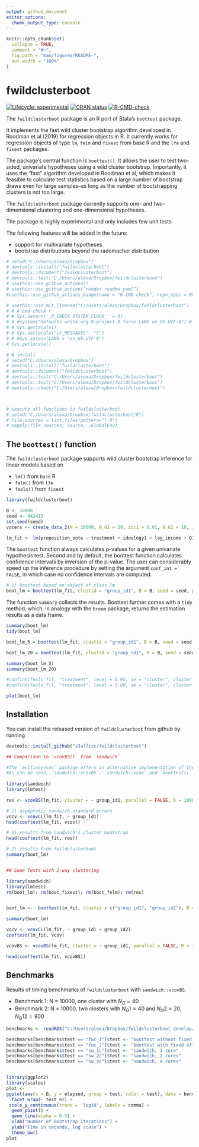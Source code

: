```yaml
---
output: github_document
editor_options: 
  chunk_output_type: console
---
```


<!-- README.md is generated from README.Rmd. Please edit that file -->

```r
knitr::opts_chunk$set(
  collapse = TRUE,
  comment = "#>",
  fig.path = "man/figures/README-",
  out.width = "100%"
)
```

# fwildclusterboot

<!-- badges: start -->
[![Lifecycle: experimental](https://img.shields.io/badge/lifecycle-experimental-orange.svg)](https://www.tidyverse.org/lifecycle/#experimental)
[![CRAN status](https://www.r-pkg.org/badges/version/fwildclusterboot)](https://CRAN.R-project.org/package=fwildclusterboot)
[![R-CMD-check](https://github.com/s3alfisc/fwildclusterboot/workflows/R-CMD-check/badge.svg)](https://github.com/s3alfisc/fwildclusterboot/actions)
<!-- badges: end -->

The `fwildclusterboot` package is an R port of Stata's `boottest` package. 

It implements the fast wild cluster bootstrap algorithm developed in Roodman et al (2019) for regression objects in R. It currently works for regression objects of type `lm`, `felm` and `fixest` from base R and the `lfe` and `fixest` packages. 

The package's central function is `boottest()`. It allows the user to test two-sided, univariate hypotheses using a wild cluster bootstrap. Importantly, it uses the "fast" algorithm developed in Roodman et al, which makes it feasible to calculate test statistics based on a large number of bootstrap draws even for large samples--as long as the number of bootstrapping clusters is not too large.

The `fwildclusterboot` package currently supports one- and two-dimensional clustering and one-dimensional hypotheses.

The package is highly experimental and only includes few unit tests.

The following features will be added in the future: 

* support for multivariate hypotheses 
* bootstrap distributions beyond the rademacher distribution


```r
# setwd("C:/Users/alexa/Dropbox")
# devtools::install("fwildclusterboot")
# devtools::document("fwildclusterboot")
# devtools::test("C:/Users/alexa/Dropbox/fwildclusterboot")
# usethis::use_github_actions()
# usethis::use_github_action(“render-readme.yaml”)
#usethis::use_github_actions_badge(name = "R-CMD-check", repo_spec = NULL)#

# usethis::use_mit_license("C:/Users/alexa/Dropbox/fwildclusterboot")
# # # cmd check r 
# # Sys.setenv('_R_CHECK_SYSTEM_CLOCK_' = 0)
# # #system("defaults write org.R-project.R force.LANG en_US.UTF-8") # restart R
# # Sys.getlocale()
# # Sys.setlocale("LC_MESSAGES", "C")
# # #Sys.setenv(LANG = "en_US.UTF-8")
# Sys.getlocale()

# # install
# setwd("C:/Users/alexa/Dropbox")
# devtools::install("fwildclusterboot")
# devtools::document("fwildclusterboot")
# devtools::test("C:/Users/alexa/Dropbox/fwildclusterboot")
# devtools::test("C:/Users/alexa/Dropbox/fwildclusterboot")
# devtools::check("C:/Users/alexa/Dropbox/fwildclusterboot")



# execute all functions in fwildclusterboot 
# setwd("C:/Users/alexa/Dropbox/fwildclusterboot/R")
# file.sources = list.files(pattern="*.R")
# sapply(file.sources, source, .GlobalEnv)

```

## The `boottest()` function 


The `fwildclusterboot` package supports wild cluster bootstrap inference for linear models based on 

- `lm()` from `base` R
- `felm()` from `lfe`
- `feols()` from `fixest`

```r
library(fwildclusterboot)

B <- 10000
seed <- 942413
set.seed(seed)
voters <- create_data_2(N = 10000, N_G1 = 20, icc1 = 0.01, N_G2 = 10, icc2 = 0.01, numb_fe1 = 10, numb_fe2 = 10, seed = seed)

lm_fit <- lm(proposition_vote ~ treatment + ideology1 + log_income + Q1_immigration , weights = NULL, data = voters)
```

The `boottest` function always calculates p-values for a given univariate hypothesis test.
Second and by default, the boottest function calculates confidence intervals by inversion of the p-value. The user can considerably speed up the inference procedure by setting the argument `conf_int = FALSE`, in which case no confidence intervals are computed.

```r
# 1) boottest based on object of class lm
boot_lm = boottest(lm_fit, clustid = "group_id1", B = B, seed = seed, param = "treatment", conf_int = TRUE)
```

The function `summary` collects the results. 
Boottest further comes with a `tidy` method, which, in analogy with the `broom` package, returns the estimation results as a data.frame.

```r
summary(boot_lm)
tidy(boot_lm)
```


```r
boot_lm_5 = boottest(lm_fit, clustid = "group_id1", B = B, seed = seed, param = "treatment", conf_int = TRUE, beta = 0, alpha = 0.05)

boot_lm_20 = boottest(lm_fit, clustid = "group_id1", B = B, seed = seed, param = "treatment", conf_int = TRUE, beta = 0, alpha = 0.20)

summary(boot_lm_5)
summary(boot_lm_20)

#confint(feols_fit, "treatment", level = 0.95, se = "cluster", cluster = "group_id1")
#confint(feols_fit, "treatment", level = 0.80, se = "cluster", cluster = "group_id1")

```

```r
plot(boot_lm)
```


## Installation

You can install the released version of `fwildclusterboot` from github by running 

```r
devtools::install_github("s3alfisc/fwildclusterboot")
```


```r

## Comparison to `vcovBS()` from `sandwich`

#The `multiwayvcov` package offers an alternative implementation of the wild bootstrap. 
#As can be seen, `sandwich::vcovBS`, `sandwich::vcov` and `boottest()` produce similar #results: 
  
library(sandwich)
library(lmtest)

res <- vcovBS(lm_fit, cluster = ~ group_id1, parallel = FALSE, R = 1000, wild_type = "rademacher")

# 1) asymptotic sandwich standard errors 
vocv <- vcovCL(lm_fit, ~ group_id1)
head(coeftest(lm_fit, vcov))

# 1) results from sandwich's cluster bootstrap 
head(coeftest(lm_fit, res))

# 2) results from fwildclusterboot
summary(boot_lm)



```



```r
## Some Tests with 2-way clustering 

library(sandwich)
library(lmtest)
rm(boot_lm); rm(boot_fixest); rm(boot_felm); rm(res)


boot_lm <-  boottest(lm_fit, clustid = c("group_id1", "group_id2"), B = 1000, seed = seed, param = "treatment", conf_int = TRUE)

summary(boot_lm)

vocv <- vcovCL(lm_fit, ~ group_id1 + group_id2)
coeftest(lm_fit, vcov)

vcovBS <- vcovBS(lm_fit, cluster = ~ group_id1, parallel = FALSE, R = 1000, wild_type = "rademacher")

head(coeftest(lm_fit, vcovBS))

```



## Benchmarks

Results of timing benchmarks of `fwildclusterboot` with `sandwich::vcovBS`.

* Benchmark 1: N = 10000, one cluster with $N_G = 40$
* Benchmark 2: N = 10000, two closters with $N_G1= 40$ and $N_G2 = 20$, $N_G12 = 800$

```r

benchmarks <- readRDS("C:/Users/alexa/Dropbox/fwildclusterboot develop/benchmarks.rds")

benchmarks[benchmarks$test == "fwc_1"]$test <- "boottest without fixed effect"
benchmarks[benchmarks$test == "fwc_2"]$test <- "boottest with fixed effect"
benchmarks[benchmarks$test == "sw_1c"]$test <- "sandwich, 1 core"
benchmarks[benchmarks$test == "sw_2c"]$test <- "sandwich, 2 cores"
benchmarks[benchmarks$test == "sw_4c"]$test <- "sandwich, 4 cores"


library(ggplot2)
library(scales)
plot <- 
ggplot(aes(x = B, y = elapsed, group = test, color = test), data = benchmarks) + 
  facet_wrap(~ test_nr) + 
 scale_y_continuous(trans = 'log10', labels = comma) + 
  geom_point() + 
  geom_line(alpha = 0.5) + 
  xlab("Number of Bootstrap Iterations") + 
  ylab("Time in seconds, log scale") + 
  theme_bw()
plot

```

